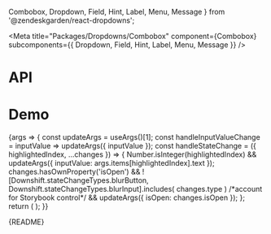   Combobox,
  Dropdown,
  Field,
  Hint,
  Label,
  Menu,
  Message
} from '@zendeskgarden/react-dropdowns';

<Meta
  title="Packages/Dropdowns/Combobox"
  component={Combobox}
  subcomponents={{ Dropdown, Field, Hint, Label, Menu, Message }}
/>

# API

<ArgsTable />

# Demo

<Canvas>
  <Story
    name="Combobox"
    args={{
      label: 'Label',
      isLabelRegular: false,
      isLabelHidden: false,
      hasHint: true,
      hint: 'Hint',
      hasMessage: true,
      message: 'Message',
      hasStartIcon: false,
      hasEndIcon: false,
      items: ITEMS,
      inputValue: '',
      isOpen: false
    }}
    argTypes={{
      hasStartIcon: { name: 'start' },
      hasEndIcon: { name: 'end' },
      label: { name: 'children', table: { category: 'Label' } },
      isLabelRegular: { name: 'isRegular', table: { category: 'Label' } },
      isLabelHidden: { name: 'hidden', table: { category: 'Label' } },
      hint: { name: 'children', table: { category: 'Hint' } },
      message: { name: 'children', table: { category: 'Message' } },
      validationLabel: {
        control: { type: 'text' },
        table: { category: 'Message' }
      },
      hasHint: { name: 'Hint', table: { category: 'Story' } },
      hasMessage: { name: 'Message', table: { category: 'Story' } },
      items: { name: 'Item[]', table: { category: 'Story' } },
      downshiftProps: { control: 'object', table: { category: 'Dropdown' } },
      inputValue: { table: { category: 'Dropdown' } },
      isOpen: { table: { category: 'Dropdown' } },
      placement: {
        control: { type: 'radio', options: PLACEMENT },
        table: { category: 'Menu' }
      }
    }}
    parameters={{
      design: {
        allowFullscreen: true,
        type: 'figma',
        url: 'https://www.figma.com/file/6g87L4FdKZTA3knt3Rsfdx/Garden?node-id=103%3A24482'
      }
    }}
  >
    {args => {
      const updateArgs = useArgs()[1];
      const handleInputValueChange = inputValue => updateArgs({ inputValue });
      const handleStateChange = ({ highlightedIndex, ...changes }) => {
        Number.isInteger(highlightedIndex) &&
          updateArgs({ inputValue: args.items[highlightedIndex].text });
        changes.hasOwnProperty('isOpen') &&
          ![Downshift.stateChangeTypes.blurButton, Downshift.stateChangeTypes.blurInput].includes(
            changes.type
          ) /*account for Storybook control*/ &&
          updateArgs({ isOpen: changes.isOpen });
      };
      return (
        <ComboboxStory
          {...args}
          onInputValueChange={handleInputValueChange}
          onStateChange={handleStateChange}
        />
      );
    }}
  </Story>
</Canvas>

<Markdown>{README}</Markdown>
